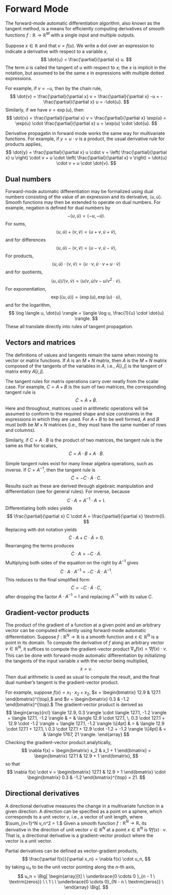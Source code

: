 # Forward Mode

The forward-mode automatic differentiation algorithm, also known as
the tangent method, is a means for efficiently computing derivatives
of smooth functions $f:\mathbb{R} \rightarrow \mathbb{R}^M$
with a single input and multiple outputs.

Suppose $x \in \mathbb{R}$ and that $v = f(u)$.  We write a
dot over an expression to indicate a derivative with respect to a
variable $x$,
$$
\dot{u} = \frac{\partial}{\partial x} u.
$$
The term $\dot{u}$ is called the tangent of $u$ with respect to $x$;
the $x$ is implicit in the notation, but assumed to be the same $x$ in
expressions with multiple dotted expressions.

For example, if $v = -u$, then by the chain rule,
$$
\dot{v}
= \frac{\partial}{\partial x} v
= \frac{\partial}{\partial x} -u
= - \frac{\partial}{\partial x} u
= -\dot{u}.
$$
Similarly, if we have $v = \exp(u)$, then
$$
\dot{v}
= \frac{\partial}{\partial x} v
= \frac{\partial}{\partial x} \exp(u)
= \exp(u) \cdot \frac{\partial}{\partial x} u
= \exp(u) \cdot \dot{u}.
$$

Derivative propagatin in forward mode works the same way for
multivariate functions.  For example, if $y = u \cdot v$ is a product,
the usual derivative rule for products applies,
$$
\dot{y}
= \frac{\partial}{\partial x} u \cdot v
= \left( \frac{\partial}{\partial x} u \right) \cdot v
+ u \cdot \left( \frac{\partial}{\partial x} v \right)
= \dot{u} \cdot v + u \cdot \dot{v}.
$$

## Dual numbers

Forward-mode automatic differentiation may be formalized using dual
numbers consisting of the value of an expression and its derivative,
$\langle u, \dot{u} \rangle.$  Smooth functions may then be extended
to operate on dual numbers.  For example, negation is defined for dual
numbers by
$$
-\langle u, \dot{u}\rangle = \langle -u, -\dot{u} \rangle.
$$
For sums,
$$
\langle u, \dot{u} \rangle + \langle v, \dot{v} \rangle
= \langle u + v, \dot{u} + \dot{v} \rangle,
$$
and for differences
$$
\langle u, \dot{u} \rangle - \langle v, \dot{v} \rangle
= \langle u - v, \dot{u} - \dot{v} \rangle,
$$
For products,
$$
\langle u, \dot{u} \rangle \cdot \langle v, \dot{v} \rangle
= \langle u \cdot v, \dot{u} \cdot v + u \cdot \dot{v} \rangle
$$
and for quotients,
$$
\langle u, \dot{u} \rangle / \langle v, \dot{v} \rangle
= \langle u / v, \dot{u} / v - u / v^2 \cdot \dot{v} \rangle.
$$
For exponentiation,
$$
\exp\left( \langle u, \dot{u} \rangle \right)
= \langle \exp(u), \exp(u) \cdot \dot{u}\rangle,
$$
and for the logarithm,
$$
\log \langle u, \dot{u} \rangle
=
\langle \log u, \frac{1}{u} \cdot \dot{u} \rangle.
$$
These all translate directly into rules of tangent propagation.

## Vectors and matrices

The definitions of values and tangents remain the same when moving to
vector or matrix functions.  If $A$ is an $M \times N$ matrix, then
$\dot{A}$ is the $M \times N$ matrix composed of the tangents of the
variables in $A$, i.e., $\dot{A}[i, j]$ is the tangent of matrix entry
$A[i, j]$.

The tangent rules for matrix operations carry over neatly from the
scalar case.  For example, $C = A + B$ is the sum of two matrices, the
corresponding tangent rule is
$$
\dot{C} = \dot{A} + \dot{B}.
$$
Here and throughout, matrices used in arithmetic operations will be
assumed to conform to the required shape and size constraints in the
expressions in which they are used.  For $A + B$ to be well formed,
$A$ and $B$ must both be $M \times N$ matrices (i.e., they must have
the same number of rows and columns).

Similarly, if $C = A \cdot B$ is the product of two matrices, the
tangent rule is the same as that for scalars,
$$
\dot{C} = \dot{A} \cdot B + A \cdot \dot{B}.
$$

Simple tangent rules exist for many linear algebra operations, such as
inverse.  If $C = A^{-1}$, then the tangent rule is
$$
\dot{C} = -C \cdot \dot{A} \cdot C.
$$
Results such as these are derived through algebraic manipulation and
differentiation (see \cite{giles:2008b} for general rules).  For
inverse, because
$$
C \cdot A = A^{-1} \cdot A = \textrm{I}.
$$
Differentiating both sides yields
$$
\frac{\partial}{\partial x} C \cdot A
=
\frac{\partial}{\partial x} \textrm{I}.
$$
Replacing with dot notation yields
$$
\dot{C} \cdot A + C \cdot \dot{A} = 0.
$$
Rearranging the terms produces
$$
\dot{C} \cdot A = - C \cdot \dot{A}.
$$
Multiplying both sides of the equation on the right by $A^{-1}$ gives
$$
\dot{C} \cdot A \cdot A^{-1} = -C \cdot \dot{A} \cdot A^{-1}.
$$
This reduces to the final simplified form
$$
\dot{C} = -C \cdot \dot{A} \cdot C,
$$
after dropping the factor $A \cdot A^{-1} = \textrm{I}$ and replacing
$A^{-1}$ with its value $C$.


## Gradient-vector products

The product of the gradient of a function at a given point and an
arbitrary vector can be computed efficiently using forward-mode
automatic differentiation.  Suppose $f : \mathbb{R}^N \rightarrow
\mathbb{R}$ is a smooth function and $x \in \mathbb{R}^N$ is a point
in its domain.  To compute the derivative of $f$ along an arbitrary
vector $v \in \mathbb{R}^N$, it suffices to compute the
gradient-vector product $\nabla_v f(x) = \nabla f(x) \cdot v$.  This
can be done with forward-mode automatic differentiation by
initializing the tangents of the input variable $x$ with the vector
being multiplied,
$$
\dot{x} = v.
$$
Then dual arithmetic is used as usual to compute the result, and the
final dual number's tangent is the gradient-vector product.

For example, suppose $f(x) = x_1 \cdot x_2 + x_2,$
$x = \begin{bmatrix} 12.9 & 127.1 \end{bmatrix}^{\top},$ and
$v = \begin{bmatrix} 0.3 & -1.2 \end{bmatrix}^{\top}.$  The
gradient-vector product is derived as
$$
\begin{array}{rcl}
\langle 12.9, 0.3 \rangle \cdot \langle 127.1, -1.2 \rangle
+ \langle 127.1, -1.2 \rangle
& = &
\langle 12.9 \cdot 127.1, \, 0.3 \cdot 127.1 + 12.9 \cdot -1.2 \rangle
+ \langle 127.1, -1.2 \rangle
\\[4pt]
& = &
\langle 12.9 \cdot 127.1 + 127.1, \
        0.3 \cdot 127.1 + 12.9 \cdot -1.2 + -1.2
\rangle
\\[4pt]
& = &
\langle 1767, 21 \rangle.
\end{array}
$$
Checking the gradient-vector product analytically,
$$
\nabla f(x)
=
\begin{bmatrix} x_2 & x_1 + 1 \end{bmatrix}
=
\begin{bmatrix} 127.1 & 12.9 + 1 \end{bmatrix},
$$
so that
$$
\nabla f(x) \cdot v
= \begin{bmatrix} 127.1 & 12.9 + 1 \end{bmatrix}
  \cdot  \begin{bmatrix} 0.3 & -1.2 \end{bmatrix}^{\top}
  = 21.
$$



## Directional derivatives

A directional derivative measures the change in a multivariate
function in a given direction.  A direction can be specified as a
point on a sphere, which corresponds to a unit vector $v$, i.e., a
vector of unit length, where $\sum_{n=1}^N v_n^2 = 1.$ Given a smooth
function $f : \mathbb{R}^N \rightarrow \mathbb{R},$ its derivative in
the direction of unit vector $v \in \mathbb{R}^N$ at a point $x \in
\mathbb{R}^N$ is $\nabla f(x) \cdot v.$ That is, a directional
derivative is a gradient-vector product where the vector is a unit
vector.

Partial derivatives can be defined as vector-gradient products,
$$
\frac{\partial f(x)}{\partial
x_n}
=
\nabla f(x) \cdot u_n,
$$
by taking $u_n$ to be the unit vector pointing along the $n$-th axis,
$$
u_n =
\Big[
\begin{array}[t]
\
\underbrace{0  \cdots 0 }_{n - 1 \ \textrm{zeros}}
\ \ 1 \ \
\underbrace{0  \cdots 0}_{N - n \ \textrm{zeros}}
\
\end{array}
\Big].
$$
